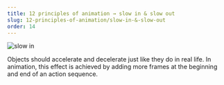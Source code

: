 ```yaml
---
title: 12 principles of animation → slow in & slow out
slug: 12-principles-of-animation/slow-in-&-slow-out
order: 14
---
```


<SlideTemplate title="slow in & slow out">

![slow in](/gif/slowInOut.gif)

Objects should accelerate and decelerate just like they do in real life. In
animation, this effect is achieved by adding more frames at the beginning and
end of an action sequence.

</SlideTemplate>

